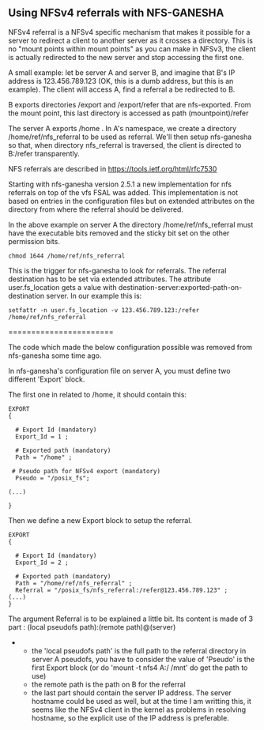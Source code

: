 == Using NFSv4 referrals with NFS-GANESHA == 

NFSv4 referral is a NFSv4 specific mechanism that makes it possible for a server to redirect a client to another server as it crosses a directory. This is no "mount points within mount points" as you can make in NFSv3, the client is actually redirected to the new server and stop accessing the first one.

A small example: let be server A and server B, and imagine that B's IP address is 123.456.789.123 (OK, this is a dumb address, but this is an example). The client will access A, find a referral a be redirected to B.

B exports directories /export and /export/refer that are nfs-exported. From the mount point, this last directory is accessed as path (mountpoint)/refer

The server A exports /home . In A's namespace, we create a directory /home/ref/nfs_referral to be used as referral. We'll then setup nfs-ganesha so that, when directory nfs_referral is traversed, the client is directed to B:/refer transparently.

NFS referrals are described in https://tools.ietf.org/html/rfc7530

Starting with nfs-ganesha version 2.5.1 a new implementation for nfs referrals on top of the vfs FSAL was added. This implementation is not based on entries in the configuration files but on extended attributes on the directory from where the referral should be delivered.

In the above example on server A the directory /home/ref/nfs_referral must have the executable bits removed and the sticky bit set on the other permission bits. 

<pre>
chmod 1644 /home/ref/nfs_referral
</pre>

This is the trigger for nfs-ganesha to look for referrals. The referral destination has to be set via extended attributes. The attribute user.fs_location gets a value with destination-server:exported-path-on-destination server. In our example this is:

<pre>
setfattr -n user.fs_location -v 123.456.789.123:/refer /home/ref/nfs_referral
</pre>

=======================

The code which made the below configuration possible was removed from nfs-ganesha some time ago.

In nfs-ganesha's configuration file on server A, you must define two different 'Export' block.

The first one in related to /home, it should contain this:
<pre>
EXPORT
{

  # Export Id (mandatory)
  Export_Id = 1 ;

  # Exported path (mandatory)
  Path = "/home" ;

 # Pseudo path for NFSv4 export (mandatory)
  Pseudo = "/posix_fs";

(...)

}
</pre>

Then we define a new Export block to setup the referral.
<pre>
EXPORT
{

  # Export Id (mandatory)
  Export_Id = 2 ;

  # Exported path (mandatory)
  Path = "/home/ref/nfs_referral" ;
  Referral = "/posix_fs/nfs_referral:/refer@123.456.789.123" ;
(...)
}
</pre>

The argument Referral is to be explained a little bit. Its content is made of 3 part : (local pseudofs path):(remote path)@(server)
***the 'local pseudofs path' is the full path to the referral directory in server A pseudofs, you have to consider the value of 'Pseudo' is the first Export block (or do 'mount -t nfs4 A:/ /mnt' do get the path to use)
***the remote path is the path on B for the referral
***the last part should contain the server IP address. The server hostname could be used as well, but at the time I am writting this, it seems like the NFSv4 client in the kernel as problems in resolving hostname, so the explicit use of the IP address is preferable.


